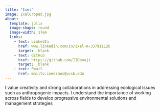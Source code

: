 ```yaml
---
title: "Ixel"
image: IxelCroped.jpg
about: 
  template: jolla
  image-shape: round
  image-width: 17em
  links: 
    - text: LinkedIn
      href: www.linkedin.com/in/ixel-m-337911126
      target: _blank
    - text: GitHub
      href: https://github.com/IIDonaji
      target: _blank
    - text: Email
      href: mailto:imedrano@ucsb.edu
---
```


I value creativity and strong collaborations in addressing ecological issues such as anthropogenic impacts.
I understand the importance of working across fields to develop progressive environmental solutions and management strategies
